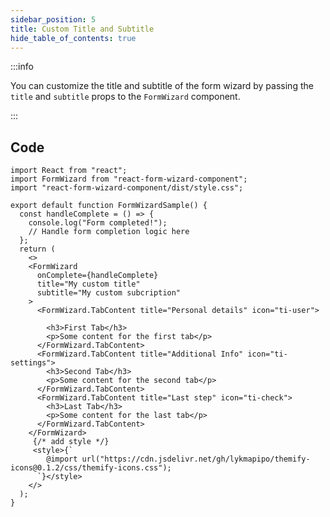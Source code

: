 ```yaml
---
sidebar_position: 5
title: Custom Title and Subtitle
hide_table_of_contents: true
---
```



:::info

You can customize the title and subtitle of the form wizard by passing the `title` and `subtitle` props to the `FormWizard` component.

:::

<div class="demo">
  <CustomTitle />
</div>

## Code

```tsx
import React from "react";
import FormWizard from "react-form-wizard-component";
import "react-form-wizard-component/dist/style.css";

export default function FormWizardSample() {
  const handleComplete = () => {
    console.log("Form completed!");
    // Handle form completion logic here
  };
  return (
    <>
    <FormWizard
      onComplete={handleComplete}
      title="My custom title"
      subtitle="My custom subcription"
    >
      <FormWizard.TabContent title="Personal details" icon="ti-user">

        <h3>First Tab</h3>
        <p>Some content for the first tab</p>
      </FormWizard.TabContent>
      <FormWizard.TabContent title="Additional Info" icon="ti-settings">
        <h3>Second Tab</h3>
        <p>Some content for the second tab</p>
      </FormWizard.TabContent>
      <FormWizard.TabContent title="Last step" icon="ti-check">
        <h3>Last Tab</h3>
        <p>Some content for the last tab</p>
      </FormWizard.TabContent>
    </FormWizard>
     {/* add style */}
     <style>{`
        @import url("https://cdn.jsdelivr.net/gh/lykmapipo/themify-icons@0.1.2/css/themify-icons.css");
      `}</style>
    </>
  );
}

```
